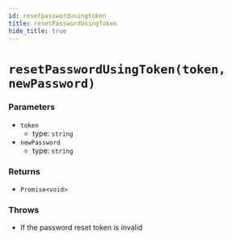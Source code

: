 ```yaml
---
id: resetpasswordusingtoken
title: resetPasswordUsingToken
hide_title: true
---
```


# `resetPasswordUsingToken(token, newPassword)`

### Parameters
- ``token``
  - type: ``string``
- ``newPassword``
  - type: ``string``



### Returns
- ``Promise<void>``

### Throws
- If the password reset token is invalid
